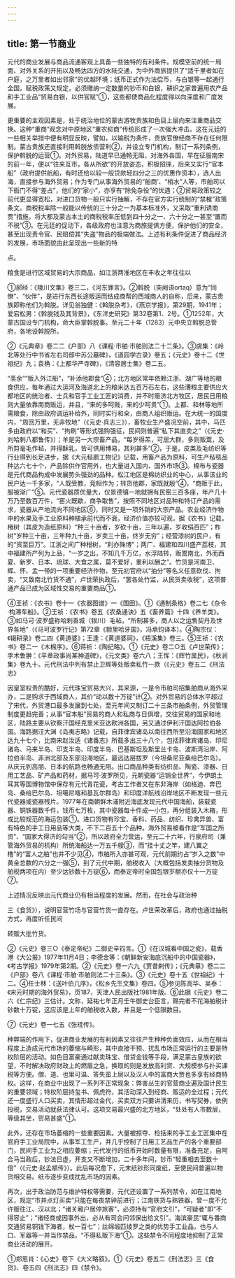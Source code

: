 ```yaml
---
---
---
```

title: 第一节商业
---



元代的商业发展与商品流通客观上具备一些独特的有利条件。规模空前的统一局面、对外关系的开拓以及畅达四方的水陆交通，为中外商旅提供了“适千里者如在户庭，之万里者如出邻家”的优越环境；纸币正式作为法偿币，与白银等一起通行全国，赋税政策又规定，必须缴纳一定数量的钞币和白银，耕织之家普遍用农产品和手工业品“贸易白银，以供官赋”①，这些都使商品化程度得以向深度和广度发展。

更重要的主观因素是，处于统治地位的蒙古游牧贵族和色目上层向来注重商品交换。这种“重商”观念对中原地区“重农抑商”传统形成了一次强大冲击。这在元廷的一些相关举措中便有明显反映，譬如，以输税为条件，贵族官僚经商不存在任何限制。蒙古贵族还直接利用斡脱放债营利②，并设立专门机构，制订一系列条例，保护斡脱的运营①。对外贸易，陆道早已通畅无阻，对海外各国，早在征服南宋的前一年，便以“往来互市，各从所欲”的开放姿态，积极招徕，后来又实行“官本船”（政府提供航船，有时还给以较一般贷款轻四分之三的优惠作资本），选人出海，直接参与海外贸易；作为专门从事海外贸易的“舶商’、“梢水”人等，市舶司以下衙门不得“差占”，他们的“家小”，亦享有“除免杂役”的优遇；②贸易政策较之前代更显得宽松，对进口货物一般只实行抽解，不存在官方实行统制的“禁榷”政策条文。商税税率除一般能以传统的三十分之一为基本标准外，又采取“重利诱商贾”措施，将大都及蒙古本土的商税税率压低到四十分之一、六十分之一甚至“置而不税”③。在元廷的促动下，各级政府也注意为商旅提供方便，保护他们的安全，甚至出现责令官、民赔偿其“失盗”物品的极端做法。上述有利条件促进了商品经济的发展，市场面貌由此呈现出一些新的特

点。

粮食是进行区域贸易的大宗商品，如江浙两淮地区在丰收之年往往以

①郝经：《陵川文集》卷三二，《河东罪言》。②斡脱（突阙语ortaq）意为“同僚”、“伙伴”，是进行东西长途贩运而结成商帮的西域商人的自称，后来，蒙古贵族即称他们为斡脱。详见翁独健：《斡脱杂考》，《燕京学报》，第29期，1941年；爱宕松男：《斡脱钱及其背景》，《东洋史研究》第32卷第1、2号。①1252年，大蒙古国设专门机构，命大臣掌斡脱事。至元二十年（1283）元中央立斡脱总管府，各地设斡脱所。

②《元典章》卷二二《户部》八《课程·市舶·市舶则法二十二条》。③虞集：《岭北等处行中书省左右司郎中苏公墓碑》，《道园学古录》卷五；《元史》卷十二《世祖纪》九；袁桷：《上都华严寺碑》，《清容居士集》卷二五。

“羡余”“贩入外江船”，“补添他郡食”④；北方地区常年依赖江浙、湖广等地的粮食供应，每年通过大运河及海道北上的粮米达五百万石左右，这些漕粮主要供应大都地区的统治者、士兵和官手工业工匠的消费，并不时赈济北方牧区，居民日用粮则大量依靠南商贩运，并且，“来的多呵贱，来的少呵贵”①。上都、和林等地所需粮食，除由政府调运补给外，同时实行和籴，由商人组织贩运。在大统一的国度内，“周回万里，无非牧地”（《元史·兵志三》），畜牧业生产盛况空前，其中，马匹多由政府以“和买”、“拘刷”等形式强购强征，民间则普遍“私下其直卖之”（《元史·刘哈剌八都鲁传》）；羊是另一大宗畜产品，“每岁得羔，可居大群，多则贩鬻，及所剪毫毛作毡，并得酥乳，皆可供用博易，其利甚多”②，于是，皮类及毛纺织等行业得到长足进步，据《大元毡罽工物记》记载，用畜产品为原料，可生产毡毯品种达六七十个，产品除供作官用外，也大量进入国内、国外市场③。棉布与瓷器是元代商品构成中发展势头强劲的品种。松江地区是棉纺织业的中心，从事该业的民户达一千多家，“人既受教，竞相作为；转货他郡，家既就殷”④，“商贩于此，服被渐广”⑤。元代瓷器质优量大，仅景德镇一地就拥有民窑三百多座，年产几十万乃至数百万件，“窑火既歇，商争取售”，按照不同地区对品种和特订产品的需求，瓷器从产地流向不同地区⑥，同时又是一项外销的大宗产品。农业经济作物中的水果及手工业原料种植承前代而不衰，经济价值亦较可观，据《农书》记载，楮树（其皮为造纸原料）“种三十亩者，岁砍十亩，三年以遍，岁收绢百匹”；柞树“岁种三十亩，三年种九十亩，岁卖三十亩，终岁无穷”；经营漆树的民户，有的“资至巨万”。江浙之间广种柑树，“利亦殊博”；两广、福建和四川盛产荔枝，其中福建所产列为上品，“一岁之出，不知几千万亿，水浮陆转，贩鬻南北，外而西夏、新罗、日本、琉球、大食之属，莫不爱好，重利以酬之”。竹货是河南卫、辉、怀、孟一带的一项重要经济作物，至元初官府以“抽分”等名义任意砍伐、拘卖，“又致南北竹货不通”，卢世荣执政后，“罢各处竹监，从民货卖收税”，这项普通产品已成为区域性交易的重要商品①。

④王祯：《农书》卷十一《农器图谱》一《围田》。①《通制条格》卷二七《杂令·构滞车船》。②王祯：《农书》卷五《农桑通诀》五《畜养篇》十四《养羊类》。③如马可·波罗盛称哈剌善城（银川）毛毡，“所制甚多，商人以之运售契丹及世界各地”（《马可波罗行记》第72章《额里哈牙国》，冯承钧译本）。④陶宗仪：《辍耕录》卷二四《黄道婆》；王逢：《黄道婆祠》，《梧溪集》卷三。⑤王祯：《农书》卷二一《木棉序》。⑥蒋祈：《陶纪略》。①《元史》卷二○五《卢世荣传》；孛术鲁翀：《平章政事尚某神道碑》，《元文类》卷六八；王恽：《辉竹属民》，《秋涧集》卷九十。元代刑法中列有禁止卫辉等处贩卖私竹一款（《元史》卷五二《刑法志》

因皇室权贵的酷好，元代珠宝贸易大兴，其来源，一是令市舶司招集舶商从海外采办，二是购求于西域商人，其价“动以数十万锭”计②。对外贸易的总体水平超过了宋代，外贸港口最多发展到七处，至元年间又制订二十三条市舶条例，外贸管理制度更趋完善；从事“官本船”贸易的商人和私商与日俱增，交往贸易的国家和地区，陆路主要从钦察汗国经克里米亚达欧洲各国，另又通过伊利汗国达阿拉伯各国。海路据汪大渊《岛夷志略》记载，自菲律宾诸岛以南往西所至沿海国家和地区达九十七个，比南宋赵汝适《诸番志》所载多出三十八个，包括菲律宾诸岛、印尼诸岛、马来半岛、印支半岛、印度半岛、巴基斯坦及斯里兰卡岛、波斯湾沿岸、阿拉伯半岛、非洲北部及东部沿海地区，最远达层拔罗（今坦桑尼亚桑给巴尔岛）。从庆元到高丽、日本的航路也畅通无阻。出口商品种类有纺织品、陶瓷、漆器、日用工艺品、矿产品和药材，据马可·波罗所见，元朝瓷器“运销全世界”，今伊朗土耳其等国博物馆中保存有元代青花瓷，考古工作者又在东非海岸（如格迪、奔巴岛、桑给巴尔岛、坦噶尼喀和基瓦尔群岛）和印度洋航线沿岸地区不断发现一些元代瓷器或瓷器残片。1977年在南朝鲜木浦附近海底发现元代中国海船，装载瓷器、铜铁器数千件，钱币七万枚，其中瓷器每十件成一小包，再分组装入木箱，形成比较规范的海运包装①。进口货物有珍宝、香料、药品、纺织、珍禽异兽、富有特色的手工日用品等大类，不下二百五十个品种。海外贸易被看作是“军国之所资”、“国家大得济的勾当”②，所以政府全力营运，至元二十六年，行泉府司（兼管海外贸易的机构）所统海船达一万五千艘③，而“挂十丈之竿，建八翼之橹”的“富人之舶”也并不少见④，市舶所入亦甚可观，元代前期约占“岁入之数”中黄金总数的六分之一强⑤，到了元代中期，舶税收入（大概包括发卖抽分货物及舶税两项在内）至少达钞数十万锭⑥，而泰定帝时全国包银岁额亦仅十一万锭⑦。

上述情况反映出元代商业仍有相当程度的发展。然而，在社会与政治种

三《食货》），说明官营竹场与官营竹货一直存在。卢世荣改革后，政府也通过抽税方式，再度听任民间

转贩大批竹货。

②《元史》卷三○《泰定帝纪》二御史辛钧言。①《在汉城看中国之瓷》，载香港《大公报》1977年11月4日；李德金等：《朝鲜新安海底沉船中的中国瓷器》，《考古学报》1979年第2期。②《元史》卷一六九《贾昔剌传》；《元典章》卷二二《户部》卷八《课程·市舶·市舶则法二十三条》。③《元史》卷十五《世祖纪》十二。④任士林：《送叶伯几序》，《松乡先生文集》卷四。⑤参见陈高华、吴泰：《宋元时期的海外贸易》，页187，天津人民出版社1981年版。⑥此据《元史》卷二六《仁宗纪》三估计。文称，延祐七年正月壬午御史台臣言，赐完者不花海舶税计钞数十万锭，这应该是上年的舶税收入数，并且是一个低限数目。

⑦《元史》卷一七五《张珪传》。

种弊端的作用下，促进商业发展的有利因素又往往产生种种负面效应，从而在相当程度上造成元代市场的萎缩与畸形，其中直接干预、扰乱市场正常运行的主要是特权阶层的活动。如色目富豪通过献卖珠宝、借贷金钱等手段，满足蒙古皇族的欲望，不时解决政府财政上的燃眉之急，换取的则是发放高利贷、大规模参与扑买课税等方便。僧、道、也里可温、答失蛮上层以及汉人中的富商大贾也多享有经商特权。这样，在商业中出现了一系列不正常现象：弊害丛生的官营商业遍及国计民生的重要领域；特权阶层持玺书、佩虎符，其活动深入到经商、贩运的全过程；元代还一度盛行人口买卖，其情形超过金代，买卖双方只要讲清来历，书写契券，依例投税，交易活动就获法律认可。这项交易最兴盛的北方地区，“处处有人市数层，等级其坐，贸易甚盛”①。

此外，还存在市场萎缩的一些重要因素。大量被掠夺、检括来的手工业工匠集中在官府手工业局院中，从事军工生产，并几乎控制了日用工艺品生产的各个重要部门，民间手工业为之相应萎缩；元代发行的纸币开始时数量有限，准备充足，自阿合马当政后，钞法日虚，开支又不断增加，二十多年间，钞币“轻重相去至数十倍”（《元史·赵孟頫传》）。此后每况愈下，元末纸钞形同废纸，至使民间普遍以物货相交易。纸币逐步变成扰乱市场的因素。

再次，出于政治防范与维护特权等需要，元代还设置了一系列禁令，如在江南地区，规定“市井点灯买卖”只能在每夜禁钟前进行；江南铁货与熟铁器，曾一度不允许贩往江、汉以北；“诸关厢户居停旅客”，必须持有“官府文引”，“可疑者”即“不得容止”；“诸经商或因事外出，必从有司会问邻保出给文引”。海滨豪民“辄与番商交通贸易铜钱下海者，杖一百七”；丝绵缎匹绫罗之类的优势手工业品，也与人口、军器等一并当作禁品，“不得私贩下海”①。这些禁令不同程度地抑制了正常商业活动的展开。

①郑思肖：《心史》卷下《大义略叙》。①《元史》卷五二《刑法志》三《食货》、卷五四《刑法志》四《禁令》。